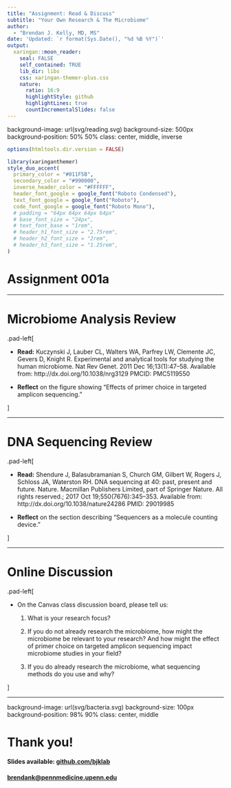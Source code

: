```yaml
---
title: "Assignment: Read & Discuss"
subtitle: "Your Own Research & The Microbiome"  
author: 
  - "Brendan J. Kelly, MD, MS"
date: 'Updated: `r format(Sys.Date(), "%d %B %Y")`'
output:
  xaringan::moon_reader:
    seal: FALSE
    self_contained: TRUE
    lib_dir: libs
    css: xaringan-themer-plus.css
    nature:
      ratio: 16:9
      highlightStyle: github
      highlightLines: true
      countIncrementalSlides: false
---
```

background-image: url(svg/reading.svg)
background-size: 500px
background-position: 50% 50%
class: center, middle, inverse

```r
options(htmltools.dir.version = FALSE)
```

```r
library(xaringanthemer)
style_duo_accent(
  primary_color = "#011F5B",
  secondary_color = "#990000",
  inverse_header_color = "#FFFFFF",
  header_font_google = google_font("Roboto Condensed"),
  text_font_google = google_font("Roboto"),
  code_font_google = google_font("Roboto Mono"),
  # padding = "64px 64px 64px 64px"
  # base_font_size = "24px",
  # text_font_base = "1rem",
  # header_h1_font_size = "2.75rem",
  # header_h2_font_size = "2rem",
  # header_h3_font_size = "1.25rem",
)
```

# Assignment 001a



---

# Microbiome Analysis Review

.pad-left[

- __Read:__ Kuczynski J, Lauber CL, Walters WA, Parfrey LW, Clemente JC, Gevers D, Knight R. Experimental and analytical tools for studying the human microbiome. Nat Rev Genet. 2011 Dec 16;13(1):47–58. Available from: http://dx.doi.org/10.1038/nrg3129 PMCID: PMC5119550 
  
- __Reflect__ on the figure showing "Effects of primer choice in targeted amplicon sequencing."   

]



---

# DNA Sequencing Review

.pad-left[

- __Read:__  Shendure J, Balasubramanian S, Church GM, Gilbert W, Rogers J, Schloss JA, Waterston RH. DNA sequencing at 40: past, present and future. Nature. Macmillan Publishers Limited, part of Springer Nature. All rights reserved.; 2017 Oct 19;550(7676):345–353. Available from: http://dx.doi.org/10.1038/nature24286 PMID: 29019985
  
- __Reflect__ on the section describing "Sequencers as a molecule counting device."   

]



---

# Online Discussion

.pad-left[

- On the Canvas class discussion board, please tell us:

    1. What is your research focus?
    
    2. If you do not already research the microbiome, how might the microbiome be relevant to your research? And how might the effect of primer choice on targeted amplicon sequencing impact microbiome studies in your field?
    
    3. If you do already research the microbiome, what sequencing methods do you use and why?


]



---
background-image: url(svg/bacteria.svg)
background-size: 100px
background-position: 98% 90%
class: center, middle

# Thank you!
#### Slides available: [github.com/bjklab](https://www.gihub.com/bjklab/microbiome-measures_01_data-and-danger)
#### [brendank@pennmedicine.upenn.edu](brendank@pennmedicine.upenn.edu)




